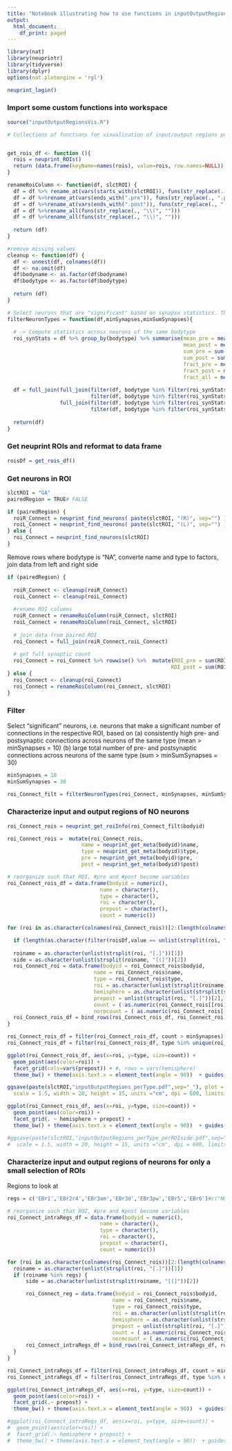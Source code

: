 ```yaml
---
title: "Notebook illustrating how to use functions in inputOutputRegionVis"
output:
  html_document:
    df_print: paged
---
```


```r
library(nat)
library(neuprintr)
library(tidyverse)
library(dplyr)
options(nat.plotengine = 'rgl')
```

```r
neuprint_login()
```

### Import some custom functions into workspace
```r
source("inputOutputRegionsVis.R")

# Collections of functions for visualization of input/output regions per neuron type


get_rois_df <- function (){
  rois = neuprint_ROIs()
  return (data.frame(keyName=names(rois), value=rois, row.names=NULL))
}

renameRoiColumn <- function(df, slctROI) {
  df = df %>% rename_at(vars(starts_with(slctROI)), funs(str_replace(., slctROI, "ROI")))
  df = df %>%rename_at(vars(ends_with(".pre")), funs(str_replace(., ".pre", "_pre")))
  df = df %>%rename_at(vars(ends_with(".post")), funs(str_replace(., ".post", "_post")))
  df = df %>%rename_all(funs(str_replace(., "\\(", "")))
  df = df %>%rename_all(funs(str_replace(., "\\)", "")))
  
  return (df)
}

#remove missing values
cleanup <- function(df) {
  df <- unnest(df, colnames(df))
  df <- na.omit(df)
  df$bodyname <- as.factor(df$bodyname)
  df$bodytype <- as.factor(df$bodytype)
  
  return (df)
}

# Select neurons that are "significant" based on synapse statistics. This function should be adapted to common criterial we agreed on.
filterNeuronTypes = function(df,minSynapses,minSumSynapses){
  
  # -> Compute statistics across neurons of the same bodytype
  roi_synStats = df %>% group_by(bodytype) %>% summarise(mean_pre = mean(ROI_pre),
                                                         mean_post = mean(ROI_post),
                                                         sum_pre = sum(ROI_pre),
                                                         sum_post = sum(ROI_post),
                                                         fract_pre = mean(ROI_pre/npre),
                                                         fract_post = mean(ROI_post/npost),
                                                         fract_all = mean((ROI_pre+ROI_post)/(npost + npre)))
  
  df = full_join(full_join(filter(df, bodytype %in% filter(roi_synStats, mean_pre >= minSynapses)$bodytype),
                           filter(df, bodytype %in% filter(roi_synStats, mean_post >= minSynapses)$bodytype)),
                 full_join(filter(df, bodytype %in% filter(roi_synStats, sum_pre >= minSumSynapses)$bodytype),
                           filter(df, bodytype %in% filter(roi_synStats, sum_post >= minSumSynapses)$bodytype)))
  
  return(df)
}
```

### Get neuprint ROIs and reformat to data frame
```r
roisDf = get_rois_df()
```


### Get neurons in ROI
```r
slctROI = "GA"
pairedRegion = TRUE# FALSE

if (pairedRegion) {
  roiR_Connect = neuprint_find_neurons( paste(slctROI, "(R)", sep="") )
  roiL_Connect = neuprint_find_neurons( paste(slctROI, "(L)", sep="") )
} else {
  roi_Connect = neuprint_find_neurons(slctROI)
}
```

Remove rows where bodytype is "NA", converte name and type to factors, join data from left and right side
```r
if (pairedRegion) {
  
  roiR_Connect <- cleanup(roiR_Connect)
  roiL_Connect <- cleanup(roiL_Connect)
  
  #rename ROI columns 
  roiR_Connect = renameRoiColumn(roiR_Connect, slctROI)
  roiL_Connect = renameRoiColumn(roiL_Connect, slctROI)
  
  # join data from paired ROI
  roi_Connect = full_join(roiR_Connect,roiL_Connect)
  
  # get full synaptic count
  roi_Connect = roi_Connect %>% rowwise() %>%  mutate(ROI_pre = sum(ROIR_pre, ROIL_pre, na.rm = TRUE),  
                                                     ROI_post = sum(ROIR_post, ROIL_post, na.rm = TRUE)) %>% ungroup()
} else {
  roi_Connect <- cleanup(roi_Connect)
  roi_Connect = renameRoiColumn(roi_Connect, slctROI)
}
```


### Filter
Select "significant" neurons, i.e. neurons that make a significant number of connections in the respective ROI, based on 
  (a) consistently high pre- and postsynaptic connections across neurons of the same type (mean > minSynapses = 10)
  (b) large total number of pre- and postsynaptic connections across neurons of the same type (sum > minSumSynapses = 30)

```r
minSynapses = 10
minSumSynapses = 30

roi_Connect_filt = filterNeuronTypes(roi_Connect, minSynapses, minSumSynapses)
```



### Characterize input and output regions of NO neurons

```r
roi_Connect_rois = neuprint_get_roiInfo(roi_Connect_filt$bodyid)

roi_Connect_rois =  mutate(roi_Connect_rois,
                        name = neuprint_get_meta(bodyid)$name,
                        type = neuprint_get_meta(bodyid)$type,
                        pre = neuprint_get_meta(bodyid)$pre,
                        post = neuprint_get_meta(bodyid)$post) 
```

```r
# reorganize such that ROI, #pre and #post become variables
roi_Connect_rois_df = data.frame(bodyid = numeric(),
                              name = character(),
                              type = character(),
                              roi = character(),
                              prepost = character(),
                              count = numeric())

for (roi in as.character(colnames(roi_Connect_rois))[2:(length(colnames(roi_Connect_rois))-4)]) {

  if (length(as.character(filter(roisDf,value == unlist(strsplit(roi, "[.]"))[1])$keyName)) == 1) next
  
  roiname = as.character(unlist(strsplit(roi, "[.]"))[1])
  side = as.character(unlist(strsplit(roiname, "[(]"))[2])
  roi_Connect_roi = data.frame(bodyid = roi_Connect_rois$bodyid,
                            name = roi_Connect_rois$name, 
                            type = roi_Connect_rois$type,
                            roi = as.character(unlist(strsplit(roiname, "[(]"))[1]),
                            hemisphere = as.character(unlist(strsplit(side, "[)]"))[1]),
                            prepost = unlist(strsplit(roi, "[.]"))[2],
                            count = ( as.numeric(roi_Connect_rois[[roi]]) ), 
                            normcount = ( as.numeric(roi_Connect_rois[[roi]]) / (roi_Connect_rois$pre + roi_Connect_rois$post) ) )
  roi_Connect_rois_df = bind_rows(roi_Connect_rois_df, roi_Connect_roi)
}

```

```r
roi_Connect_rois_df = filter(roi_Connect_rois_df, count > minSynapses)
roi_Connect_rois_df = filter(roi_Connect_rois_df, type %in% unique(roi_Connect_filt$bodytype))
```

```r
ggplot(roi_Connect_rois_df, aes(x=roi, y=type, size=count)) + 
  geom_point(aes(color=roi)) +
  facet_grid(cols=vars(prepost)) + #, rows = vars(hemisphere)
  theme_bw() + theme(axis.text.x = element_text(angle = 90))  + guides(fill=FALSE)

ggsave(paste(slctROI,"inputOutputRegions_perType.pdf",sep="_"), plot = last_plot(), device='pdf', path = "../neuprintR_analysis_plots/",
  scale = 1.5, width = 20, height = 15, units ="cm", dpi = 600, limitsize = TRUE)
```


```r
ggplot(roi_Connect_rois_df, aes(x=roi, y=type, size=count)) + 
  geom_point(aes(color=roi)) +
  facet_grid(. ~ hemisphere + prepost) +
  theme_bw() + theme(axis.text.x = element_text(angle = 90))  + guides(fill=FALSE)

#ggsave(paste(slctROI,"inputOutputRegions_perType_perROIside.pdf",sep="_"), plot = last_plot(), device='pdf', path = "../neuprintR_analysis_plots/",
#  scale = 1.5, width = 20, height = 15, units ="cm", dpi = 600, limitsize = TRUE)
```


### Characterize input and output regions of neurons for only a small selection of ROIs
Regions to look at
```r
regs = c('EBr1','EBr2r4','EBr3am','EBr3d','EBr3pw','EBr5','EBr6')#c("NO1(L)","NO1(R)","NO2(L)","NO2(R)","NO3(L)","NO3(R)")
```


```r
# reorganize such that ROI, #pre and #post become variables
roi_Connect_intraRegs_df = data.frame(bodyid = numeric(),
                              name = character(),
                              type = character(),
                              roi = character(),
                              prepost = character(),
                              count = numeric())

for (roi in as.character(colnames(roi_Connect_rois))[2:(length(colnames(roi_Connect_rois))-4)]) {
  roiname = as.character(unlist(strsplit(roi, "[.]"))[1])
  if (roiname %in% regs) {
      side = as.character(unlist(strsplit(roiname, "[(]"))[2])

      roi_Connect_reg = data.frame(bodyid = roi_Connect_rois$bodyid,
                                  name = roi_Connect_rois$name, 
                                  type = roi_Connect_rois$type,
                                  roi = as.character(unlist(strsplit(roiname, "[(]"))[1]),
                                  hemisphere = as.character(unlist(strsplit(side, "[)]"))[1]),
                                  prepost = unlist(strsplit(roi, "[.]"))[2],
                                  count = ( as.numeric(roi_Connect_rois[[roi]]) ),
                                  normcount = ( as.numeric(roi_Connect_rois[[roi]]) / (roi_Connect_rois$pre + roi_Connect_rois$post) ) )
      roi_Connect_intraRegs_df = bind_rows(roi_Connect_intraRegs_df, roi_Connect_reg)
  }
}
```

```r
roi_Connect_intraRegs_df = filter(roi_Connect_intraRegs_df, count > minSynapses)
roi_Connect_intraRegs_df = filter(roi_Connect_intraRegs_df, type %in% unique(roi_Connect_filt$bodytype))
```

```r
ggplot(roi_Connect_intraRegs_df, aes(x=roi, y=type, size=count)) + 
  geom_point(aes(color=roi)) +
  facet_grid(.~ prepost) +
  theme_bw() + theme(axis.text.x = element_text(angle = 90))  + guides(fill=FALSE)

#ggplot(roi_Connect_intraRegs_df, aes(x=roi, y=type, size=count)) + 
#  geom_point(aes(color=roi)) +
#  facet_grid(.~ hemisphere + prepost) +
#  theme_bw() + theme(axis.text.x = element_text(angle = 90))  + guides(fill=FALSE)
```



